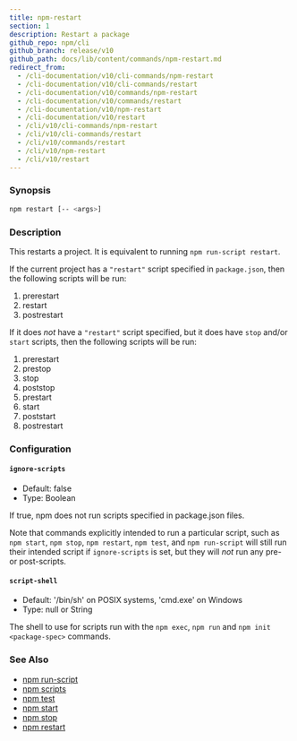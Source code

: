 ```yaml
---
title: npm-restart
section: 1
description: Restart a package
github_repo: npm/cli
github_branch: release/v10
github_path: docs/lib/content/commands/npm-restart.md
redirect_from:
  - /cli-documentation/v10/cli-commands/npm-restart
  - /cli-documentation/v10/cli-commands/restart
  - /cli-documentation/v10/commands/npm-restart
  - /cli-documentation/v10/commands/restart
  - /cli-documentation/v10/npm-restart
  - /cli-documentation/v10/restart
  - /cli/v10/cli-commands/npm-restart
  - /cli/v10/cli-commands/restart
  - /cli/v10/commands/restart
  - /cli/v10/npm-restart
  - /cli/v10/restart
---
```


### Synopsis

```bash
npm restart [-- <args>]
```

### Description

This restarts a project. It is equivalent to running `npm run-script restart`.

If the current project has a `"restart"` script specified in `package.json`, then the following scripts will be run:

1. prerestart
2. restart
3. postrestart

If it does _not_ have a `"restart"` script specified, but it does have `stop` and/or `start` scripts, then the following scripts will be run:

1. prerestart
2. prestop
3. stop
4. poststop
5. prestart
6. start
7. poststart
8. postrestart

### Configuration

#### `ignore-scripts`

- Default: false
- Type: Boolean

If true, npm does not run scripts specified in package.json files.

Note that commands explicitly intended to run a particular script, such as `npm start`, `npm stop`, `npm restart`, `npm test`, and `npm run-script` will still run their intended script if `ignore-scripts` is set, but they will _not_ run any pre- or post-scripts.

#### `script-shell`

- Default: '/bin/sh' on POSIX systems, 'cmd.exe' on Windows
- Type: null or String

The shell to use for scripts run with the `npm exec`, `npm run` and `npm init <package-spec>` commands.

### See Also

- [npm run-script](/cli/v10/commands/npm-run-script)
- [npm scripts](/cli/v10/using-npm/scripts)
- [npm test](/cli/v10/commands/npm-test)
- [npm start](/cli/v10/commands/npm-start)
- [npm stop](/cli/v10/commands/npm-stop)
- [npm restart](/cli/v10/commands/npm-restart)
